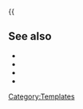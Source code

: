 &#x7B;&#x7B;<noinclude>
== See also ==
* <code>{{tl|!}}</code>
* <code>{{tl|((}}</code>
* <code>{{tl|))}}</code>
* <code>{{tl|&#x3D;}}</code>

[[Category:Templates]]
</noinclude>